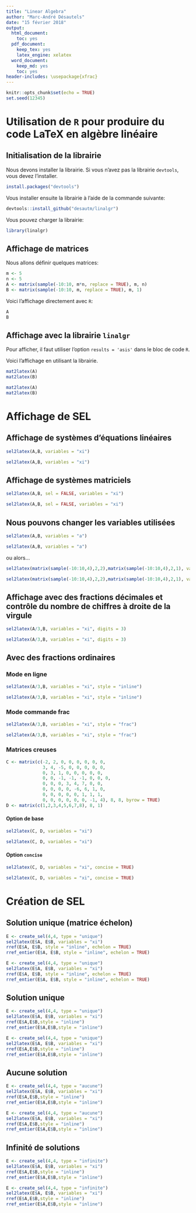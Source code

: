 ```yaml
---
title: "Linear Algebra"
author: "Marc-André Désautels"
date: "15 février 2018"
output:
  html_document:
    toc: yes
  pdf_document:
    keep_tex: yes
    latex_engine: xelatex
  word_document:
    keep_md: yes
    toc: yes
header-includes: \usepackage{xfrac}
---
```


```r
knitr::opts_chunk$set(echo = TRUE)
set.seed(12345)
```

# Utilisation de `R` pour produire du code LaTeX en algèbre linéaire

## Initialisation de la librairie

Nous devons installer la librairie. Si vous n'avez pas la librairie `devtools`, vous devez l'installer.

```r
install.packages("devtools")
```

Vous installer ensuite la librairie à l'aide de la commande suivante:
```r
devtools::install_github("desautm/linalgr")
```

Vous pouvez charger la librairie:
```r
library(linalgr)
```

## Affichage de matrices

Nous allons définir quelques matrices:
```r
m <- 5
n <- 5
A <- matrix(sample(-10:10, m*n, replace = TRUE), m, n)
B <- matrix(sample(-10:10, m, replace = TRUE), m, 1)
```

Voici l'affichage directement avec `R`:
```r
A
B
```

## Affichage avec la librairie `linalgr`

Pour afficher, il faut utiliser l'option `results = 'asis'` dans le bloc de code `R`.

Voici l'affichage en utilisant la librairie. 
```r
mat2latex(A)
mat2latex(B)
```

```r
mat2latex(A)
mat2latex(B)
```

# Affichage de SEL

## Affichage de systèmes d'équations linéaires

```r
sel2latex(A,B, variables = "xi")
```

```r
sel2latex(A,B, variables = "xi")
```

## Affichage de systèmes matriciels

```r
sel2latex(A,B, sel = FALSE, variables = "xi")
```

```r
sel2latex(A,B, sel = FALSE, variables = "xi")
```

## Nous pouvons changer les variables utilisées

```r
sel2latex(A,B, variables = "a")
```

```r
sel2latex(A,B, variables = "a")
```

ou alors...

```r
sel2latex(matrix(sample(-10:10,4),2,2),matrix(sample(-10:10,4),2,1), variables = "x")
```

```r
sel2latex(matrix(sample(-10:10,4),2,2),matrix(sample(-10:10,4),2,1), variables = "x")
```

## Affichage avec des fractions décimales et contrôle du nombre de chiffres à droite de la virgule

```r
sel2latex(A/3,B, variables = "xi", digits = 3)
```

```r
sel2latex(A/3,B, variables = "xi", digits = 3)
```

## Avec des fractions ordinaires

### Mode en ligne

```r
sel2latex(A/3,B, variables = "xi", style = "inline")
```

```r
sel2latex(A/3,B, variables = "xi", style = "inline")
```

### Mode commande frac

```r
sel2latex(A/3,B, variables = "xi", style = "frac")
```

```r
sel2latex(A/3,B, variables = "xi", style = "frac")
```

### Matrices creuses

```r
C <- matrix(c(-2, 2, 0, 0, 0, 0, 0, 0,
              3, 4, -5, 0, 0, 0, 0, 0,
              0, 3, 1, 0, 0, 0, 0, 0,
              0, 0, -1, -1, -1, 0, 0, 0,
              0, 0, 0, 3, 4, 7, 0, 0,
              0, 0, 0, 0, -6, 6, 1, 0,
              0, 0, 0, 0, 0, 1, 1, 1,
              0, 0, 0, 0, 0, 0, -1, 4), 8, 8, byrow = TRUE)
D <- matrix(c(1,2,3,4,5,6,7,8), 8, 1)
```

#### Option de base

```r
sel2latex(C, D, variables = "xi")
```

```r
sel2latex(C, D, variables = "xi")
```

#### Option `concise`

```r
sel2latex(C, D, variables = "xi", concise = TRUE)
```

```r
sel2latex(C, D, variables = "xi", concise = TRUE)
```

# Création de SEL

## Solution unique (matrice échelon)

```r
E <- create_sel(4,4, type = "unique")
sel2latex(E$A, E$B, variables = "xi")
rref(E$A, E$B, style = "inline", echelon = TRUE)
rref_entier(E$A, E$B, style = "inline", echelon = TRUE)
```

```r
E <- create_sel(4,4, type = "unique")
sel2latex(E$A, E$B, variables = "xi")
rref(E$A, E$B, style = "inline", echelon = TRUE)
rref_entier(E$A, E$B, style = "inline", echelon = TRUE)
```

## Solution unique

```r
E <- create_sel(4,4, type = "unique")
sel2latex(E$A, E$B, variables = "xi")
rref(E$A,E$B,style = "inline")
rref_entier(E$A,E$B,style = "inline")
```

```r
E <- create_sel(4,4, type = "unique")
sel2latex(E$A, E$B, variables = "xi")
rref(E$A,E$B,style = "inline")
rref_entier(E$A,E$B,style = "inline")
```

## Aucune solution

```r
E <- create_sel(4,4, type = "aucune")
sel2latex(E$A, E$B, variables = "xi")
rref(E$A,E$B,style = "inline")
rref_entier(E$A,E$B,style = "inline")
```

```r
E <- create_sel(4,4, type = "aucune")
sel2latex(E$A, E$B, variables = "xi")
rref(E$A,E$B,style = "inline")
rref_entier(E$A,E$B,style = "inline")
```

## Infinité de solutions

```r
E <- create_sel(4,4, type = "infinite")
sel2latex(E$A, E$B, variables = "xi")
rref(E$A,E$B,style = "inline")
rref_entier(E$A,E$B,style = "inline")
```

```r
E <- create_sel(4,4, type = "infinite")
sel2latex(E$A, E$B, variables = "xi")
rref(E$A,E$B,style = "inline")
rref_entier(E$A,E$B,style = "inline")
```

